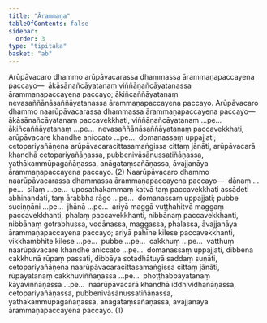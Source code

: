 ```yaml
---
title: "Ārammaṇa"
tableOfContents: false
sidebar:
  order: 3
type: "tipitaka"
basket: "ab"
---
```



<DynamicBreadcrumb />

<Division number="280">

<Paragraph number="4681">
Arūpāvacaro dhammo arūpāvacarassa dhammassa ārammaṇapaccayena paccayo—  ākāsānañcāyatanaṃ viññāṇañcāyatanassa ārammaṇapaccayena paccayo; ākiñcaññāyatanaṃ nevasaññānāsaññāyatanassa ārammaṇapaccayena paccayo. Arūpāvacaro dhammo naarūpāvacarassa dhammassa ārammaṇapaccayena paccayo—  ākāsānañcāyatanaṃ paccavekkhati, viññāṇañcāyatanaṃ …pe…  ākiñcaññāyatanaṃ …pe…  nevasaññānāsaññāyatanaṃ paccavekkhati, arūpāvacare khandhe aniccato …pe…  domanassaṃ uppajjati; cetopariyañāṇena arūpāvacaracittasamaṅgissa cittaṃ jānāti, arūpāvacarā khandhā cetopariyañāṇassa, pubbenivāsānussatiñāṇassa, yathākammūpagañāṇassa, anāgataṃsañāṇassa, āvajjanāya ārammaṇapaccayena paccayo. (2)
</Paragraph>

<Paragraph number="4682">
Naarūpāvacaro dhammo naarūpāvacarassa dhammassa ārammaṇapaccayena paccayo—  dānaṃ …pe…  sīlaṃ …pe…  uposathakammaṃ katvā taṃ paccavekkhati assādeti abhinandati, taṃ ārabbha rāgo …pe…  domanassaṃ uppajjati; pubbe suciṇṇāni …pe…  jhānā …pe…  ariyā maggā vuṭṭhahitvā maggaṃ paccavekkhanti, phalaṃ paccavekkhanti, nibbānaṃ paccavekkhanti, nibbānaṃ gotrabhussa, vodānassa, maggassa, phalassa, āvajjanāya ārammaṇapaccayena paccayo; ariyā pahīne kilese paccavekkhanti, vikkhambhite kilese …pe…  pubbe …pe…  cakkhuṃ …pe…  vatthuṃ naarūpāvacare khandhe aniccato …pe…  domanassaṃ uppajjati, dibbena cakkhunā rūpaṃ passati, dibbāya sotadhātuyā saddaṃ suṇāti, cetopariyañāṇena naarūpāvacaracittasamaṅgissa cittaṃ jānāti, rūpāyatanaṃ cakkhuviññāṇassa …pe…  phoṭṭhabbāyatanaṃ kāyaviññāṇassa …pe…  naarūpāvacarā khandhā iddhividhañāṇassa, cetopariyañāṇassa, pubbenivāsānussatiñāṇassa, yathākammūpagañāṇassa, anāgataṃsañāṇassa, āvajjanāya ārammaṇapaccayena paccayo. (1)
</Paragraph>
</Division>